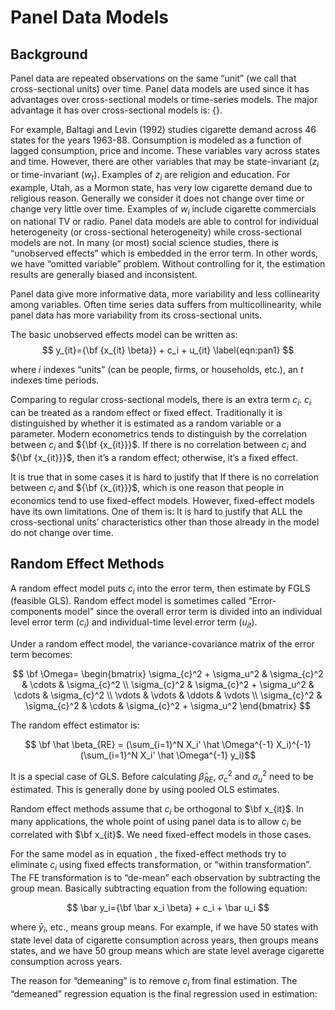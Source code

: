 # Panel Data Models

## Background

Panel data are repeated observations on the same "unit" (we call that
cross-sectional units) over time.  Panel data models are used since it
has advantages over cross-sectional models or time-series models.  The
major advantage it has over cross-sectional models is: {\bf{Controlling
  for individual heterogeneity}}.

For example, Baltagi and Levin (1992) studies cigarette demand across
46 states for the years 1963-88.  Consumption is modeled as a function
of lagged consumption, price and income.  These variables vary across
states and time.  However, there are other variables that may be
state-invariant ($z_i$ or time-invariant ($w_t$).  Examples of $z_i$
are religion and education.  For example, Utah, as a Mormon state, has
very low cigarette demand due to religious reason.  Generally we
consider it does not change over time or change very little over time.
Examples of $w_i$ include cigarette commercials on national TV or
radio.  Panel data models are able to control for individual
heterogeneity (or cross-sectional heterogeneity) while cross-sectional
models are not.  In many (or most) social science studies, there is
"unobserved effects" which is embedded in the error term. In other
words, we have "omitted variable" problem.  Without controlling for
it, the estimation results are generally biased and inconsistent.

Panel data give more informative data, more variability and less
collinearity among variables.  Often time series data suffers from
multicollinearity, while panel data has more variability from its
cross-sectional units.

The basic unobserved effects model can be written as:
$$
y_{it}={\bf {x_{it} \beta}} + c_i + u_{it}
\label{eqn:pan1}
$$

where $i$ indexes "units" (can be people, firms, or households,
etc.), an $t$ indexes time periods.

Comparing to regular cross-sectional models, there is an extra term
$c_i$.  $c_i$ can be treated as a random effect or fixed effect.
Traditionally it is distinguished by whether it is estimated as a
random variable or a parameter.  Modern econometrics tends to
distinguish by the correlation between $c_i$ and ${\bf {x_{it}}}$.
If there is no correlation between $c_i$ and ${\bf {x_{it}}}$,
then it's a random effect; otherwise, it's a fixed effect.

It is true that in some cases it is hard to justify that If there is
no correlation between $c_i$ and ${\bf {x_{it}}}$, which is one reason
that people in economics tend to use fixed-effect models.  However,
fixed-effect models have its own limitations.  One of them is: It is
hard to justify that ALL the cross-sectional units' characteristics
other than those already in the model do not change over time.

## Random Effect Methods

A random effect model puts $c_i$ into the error term, then estimate by
FGLS (feasible GLS).  Random effect model is sometimes called
"Error-components model" since the overall error term is divided into
an individual level error term ($c_i$) and individual-time level error
term ($u_{it}$).


Under a random effect model, the variance-covariance matrix of the
error term becomes:


$$
\bf \Omega=
\begin{bmatrix} \sigma_{c}^2 + \sigma_u^2 & \sigma_{c}^2 & \cdots & \sigma_{c}^2
  \\ \sigma_{c}^2 & \sigma_{c}^2 + \sigma_u^2 & \cdots & \sigma_{c}^2 \\ \vdots &
  \vdots & \ddots & \vdots \\ \sigma_{c}^2  & \sigma_{c}^2  & \cdots & \sigma_{c}^2 + \sigma_u^2
\end{bmatrix}
$$


The random effect estimator is:

$$ \bf \hat \beta_{RE} = (\sum_{i=1}^N X_i' \hat \Omega^{-1} X_i)^{-1} (\sum_{i=1}^N X_i' \hat \Omega^{-1} y_i)$$

It is a special case of GLS.  Before calculating $\hat \beta_{RE}$,
$\sigma_c^2$ and $\sigma_u^2$ need to be estimated.  This is
generally done by using pooled OLS estimates.

\section{Fixed Effect Methods}

Random effect methods assume that $c_i$ be orthogonal to $\bf x_{it}$.
In many applications, the whole point of using panel data is to allow
$c_i$ be correlated with $\bf x_{it}$.  We need fixed-effect models in
those cases.

For the same model as in equation \ref{eqn:pan1}, the fixed-effect
methods try to eliminate $c_i$ using fixed effects transformation, or
"within transformation".  The FE transformation is to "de-mean"
each observation by subtracting the group mean.  Basically subtracting
equation \ref{eqn:pan1} from the following equation:

$$
\bar y_i={\bf \bar x_i \beta} + c_i + \bar u_i
$$

where $\bar y_i$, etc., means group means.  For example, if we have 50 states
with state level data of cigarette consumption across years, then
groups means states, and we have 50 group means which are state level
average cigarette consumption across years.

The reason for "demeaning" is to remove $c_i$ from final estimation.
The "demeaned" regression equation is the final regression used in
estimation:
